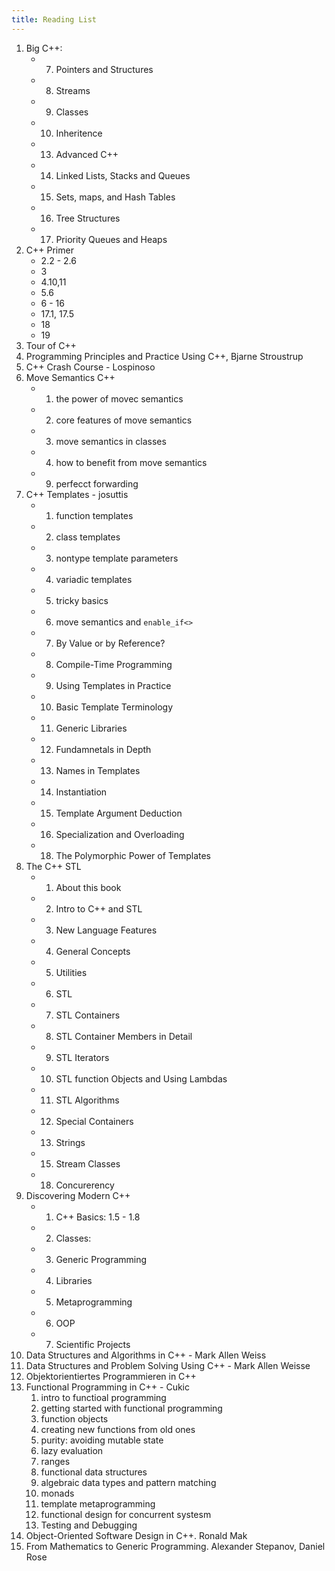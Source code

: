 ```yaml
---
title: Reading List
---
```


1. Big C++: 
   * 7. Pointers and Structures
   * 8. Streams 
   * 9. Classes
   * 10. Inheritence 
   * 13. Advanced C++ 
   * 14. Linked Lists, Stacks and Queues
   * 15. Sets, maps, and Hash Tables
   * 16. Tree Structures
   * 17. Priority Queues and Heaps 
2. C++ Primer
   * 2.2 - 2.6
   * 3
   * 4.10,11
   * 5.6
   * 6 - 16
   * 17.1, 17.5
   * 18
   * 19
4. Tour of C++
3. Programming Principles and Practice Using C++, Bjarne Stroustrup
3. C++ Crash Course - Lospinoso
4. Move Semantics C++
   * 1. the power of movec semantics
   * 2. core features of move semantics
   * 3. move semantics in classes
   * 4. how to benefit from move semantics
   * 9. perfecct forwarding
5. C++ Templates - josuttis
   * 1. function templates
   * 2. class templates
   * 3. nontype template parameters
   * 4. variadic templates
   * 5. tricky basics
   * 6. move semantics and `enable_if<>`
   * 7. By Value or by Reference? 
   * 8. Compile-Time Programming 
   * 9. Using Templates in Practice
   * 10. Basic Template Terminology
   * 11. Generic Libraries
   * 12. Fundamnetals in Depth
   * 13. Names in Templates
   * 14. Instantiation
   * 15. Template Argument Deduction
   * 16. Specialization and Overloading
   * 18. The Polymorphic Power of Templates
6. The C++ STL
   * 1. About this book
   * 2. Intro to C++ and STL
   * 3. New Language Features
   * 4. General Concepts
   * 5. Utilities
   * 6. STL
   * 7. STL Containers
   * 8. STL Container Members in Detail
   * 9. STL Iterators
   * 10. STL function Objects and Using Lambdas
   * 11. STL Algorithms
   * 12. Special Containers
   * 13. Strings
   * 15. Stream Classes
   * 18. Concurerency
7. Discovering Modern C++ 
   * 1. C++ Basics: 1.5 - 1.8
   * 2. Classes: 
   * 3. Generic Programming
   * 4. Libraries
   * 5. Metaprogramming
   * 6. OOP
   * 7. Scientific Projects
8. Data Structures and Algorithms in C++ - Mark Allen Weiss
9.  Data Structures and Problem Solving Using C++ - Mark Allen Weisse
10. Objektorientiertes Programmieren in C++ 
11. Functional Programming in C++ - Cukic
    1.  intro to functioal programming
    2.  getting started with functional programming
    3.  function objects
    4.  creating new functions from old ones
    5.  purity: avoiding mutable state
    6.  lazy evaluation
    7.  ranges
    8.  functional data structures
    9.  algebraic data types and pattern matching
    10. monads
    11. template metaprogramming
    12. functional design for concurrent systesm
    13. Testing and Debugging
12. Object-Oriented Software Design in C++. Ronald Mak
13. From Mathematics to Generic Programming. Alexander Stepanov, Daniel Rose
